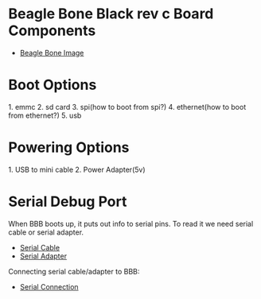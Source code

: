 = Beagle Bone Black rev c Board Components =
* [[file:/home/basith/Pictures/BBB_Rev_C.jpg|Beagle Bone Image]]


= Boot Options =
1. emmc
2. sd card
3. spi(how to boot from spi?)
4. ethernet(how to boot from ethernet?)
5. usb

= Powering Options =
1. USB to mini cable
2. Power Adapter(5v)

= Serial Debug Port =
When BBB boots up, it puts out info to serial pins. To read it we need serial cable or 
serial adapter.

* [[file:/home/basith/Pictures/serialCable.png|Serial Cable]]
* [[file:/home/basith/Pictures/serialAdapter.png|Serial Adapter]]

Connecting serial cable/adapter to BBB:
* [[file:/home/basith/Pictures/serialConnection.png|Serial Connection]]


